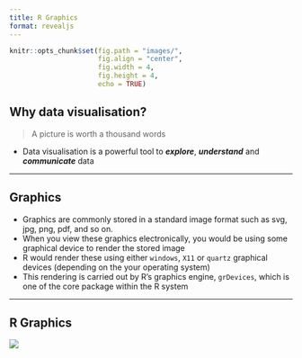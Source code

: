```yaml
---
title: R Graphics
format: revealjs
---
```



```r
knitr::opts_chunk$set(fig.path = "images/",
                      fig.align = "center",
                      fig.width = 4, 
                      fig.height = 4,
                      echo = TRUE)
```


## Why data visualisation?

<blockquote>
A picture is worth a thousand words
</blockquote>

* Data visualisation is a powerful tool to **_explore_**, **_understand_** and **_communicate_** data

---

## Graphics

* Graphics are commonly stored in a standard image format such as svg, jpg, png, pdf, and so on. 
* When you view these graphics electronically, you would be using some graphical device to render the stored image 
* R would render these using either `windows`, `X11` or `quartz` graphical devices (depending on the your operating system)
* This rendering is carried out by R's graphics engine, `grDevices`, which is one of the core package within the R system

---

## R Graphics

![](images/r-graphics-system.png)
